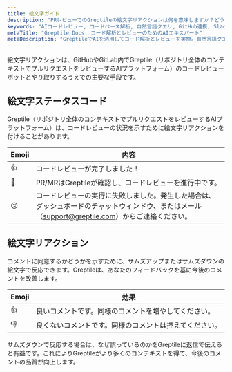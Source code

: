 ```yaml
---
title: 絵文字ガイド
description: "PRレビューでのGreptileの絵文字リアクションは何を意味しますか？どう使えばよいですか？"
keywords: "AIコードレビュー, コードベース解析, 自然言語クエリ, GitHub連携, Slack連携, PRレビューボット"
metaTitle: "Greptile Docs: コード解析とレビューのためのAIエキスパート"
metaDescription: "GreptileでAIを活用してコード解析とレビューを実施。自然言語クエリや各種連携を通じて、コードベースに関する専門的なインサイトを得ましょう。"
---
```


絵文字リアクションは、GitHubやGitLab内でGreptile（リポジトリ全体のコンテキストでプルリクエストをレビューするAIプラットフォーム）のコードレビューボットとやり取りするうえでの主要な手段です。 

## 絵文字ステータスコード

Greptile（リポジトリ全体のコンテキストでプルリクエストをレビューするAIプラットフォーム）は、コードレビューの状況を示すために絵文字リアクションを付けることがあります。

| Emoji     | 内容 |
|-----------|------|
| 👍        | コードレビューが完了しました！ |
| 👀        | PR/MRはGreptileが確認し、コードレビューを進行中です。 |
| 😕        | コードレビューの実行に失敗しました。発生した場合は、ダッシュボードのチャットウィンドウ、またはメール（[support@greptile.com](mailto:support@greptile.com)）からご連絡ください。 |


## 絵文字リアクション

コメントに同意するかどうかを示すために、サムズアップまたはサムズダウンの絵文字で反応できます。Greptileは、あなたのフィードバックを基に今後のコメントを改善します。

| Emoji     | 効果 |
|-----------|------|
| 👍        | 良いコメントです。同様のコメントを増やしてください。 |
| 👎        | 良くないコメントです。同様のコメントは控えてください。 |

サムズダウンで反応する場合は、なぜ誤っているのかをGreptileに返信で伝えると有益です。これによりGreptileがより多くのコンテキストを得て、今後のコメントの品質が向上します。


